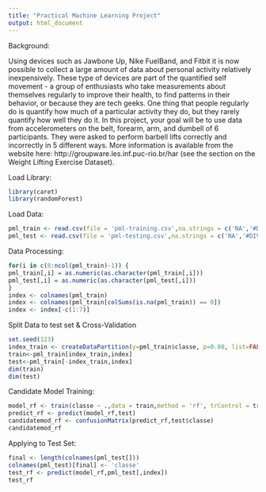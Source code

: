 ```yaml
---
title: "Practical Machine Learning Project"
output: html_document
---
```


Background:

Using devices such as Jawbone Up, Nike FuelBand, and Fitbit it is now possible to collect a large amount of data about personal activity relatively inexpensively. These type of devices are part of the quantified self movement - a group of enthusiasts who take measurements about themselves regularly to improve their health, to find patterns in their behavior, or because they are tech geeks. One thing that people regularly do is quantify how much of a particular activity they do, but they rarely quantify how well they do it. In this project, your goal will be to use data from accelerometers on the belt, forearm, arm, and dumbell of 6 participants. They were asked to perform barbell lifts correctly and incorrectly in 5 different ways. More information is available from the website here: http://groupware.les.inf.puc-rio.br/har (see the section on the Weight Lifting Exercise Dataset). 

Load Library:
```r
library(caret)
library(randomForest)
```

Load Data:
```r
pml_train <- read.csv(file = 'pml-training.csv',na.strings = c('NA','#DIV/0!',''))
pml_test <- read.csv(file = 'pml-testing.csv',na.strings = c('NA','#DIV/0!',''))
```

Data Processing:
```r
for(i in c(8:ncol(pml_train)-1)) {
pml_train[,i] = as.numeric(as.character(pml_train[,i]))
pml_test[,i] = as.numeric(as.character(pml_test[,i]))
}
index <- colnames(pml_train)
index <- colnames(pml_train[colSums(is.na(pml_train)) == 0])
index <- index[-c(1:7)]
```

Split Data to test set & Cross-Validation
```r
set.seed(123)
index_train <- createDataPartition(y=pml_train$classe, p=0.80, list=FALSE)
train<-pml_train[index_train,index]
test<-pml_train[-index_train,index]
dim(train)
dim(test)
```

Candidate Model Training:
```r
model_rf <- train(classe ~ .,data = train,method = 'rf', trControl = trainControl(method = "cv",number = 4,allowParallel = TRUE, verboseIter = TRUE))
predict_rf <- predict(model_rf,test)
candidatemod_rf <- confusionMatrix(predict_rf,test$classe)
candidatemod_rf 
```

Applying to Test Set:
```r
final <- length(colnames(pml_test[]))
colnames(pml_test)[final] <- 'classe'
test_rf <- predict(model_rf,pml_test[,index])
test_rf
```